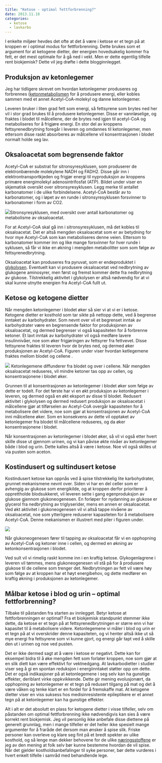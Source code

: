 ```yaml
---
title: "Ketose - optimal fettforbrenning?"
date: 2013.11.18
categories:
  - ketose
  - lavkarbo
---
```


I enkelte miljøer hevdes det ofte at det å være i ketose er et tegn på at kroppen er i optimal modus for fettforbrenning. Dette brukes som et argument for at ketogene dietter, der energien hovedsakelig kommer fra fett, er det mest optimale for å gå ned i vekt. Men er dette egentlig tilfelle rent biokjemisk? Dette vil jeg drøfte i dette blogginnlegget.

## Produksjon av ketonlegemer

Jeg har tidligere skrevet om hvordan ketonlegemer produseres og forbrennes ([ketonmetabolismen](metabolismen/ketonmetabolismen.qmd) for å produsere energi, eller kobles sammen med et annet Acetyl-CoA-molekyl og danne ketonlegemer.

Leveren bruker i liten grad fett som energi, så fettsyrene som brytes ned her vil i stor grad brukes til å produsere ketonlegemer. Disse er vannløselige, og fraktes i blodet til målcellene, der de brytes ned igjen til acetyl-CoA og metaboliseres for å frigjøre energi. En stor del av kroppens fettsyrenedbrytning foregår i leveren og omdannes til ketonlegemer, men ettersom disse raskt absorberes av målcellene vil konsentrasjonen i blodet normalt holde seg lav.

## Oksaloacetat som begrensende faktor

Acetyl-CoA er substrat for sitronsyresyklusen, som produserer de elektronbærende molekylene NADH og FADH2. Disse går inn i elektrontransportkjeden og frigjør energi til nyproduksjon av kroppens primære energimolekyl adenosintrifosfat (ATP). Bildet under viser en skjematisk oversikt over sitronsyresyklusen. Legg merke til antallet karbonatomer i de ulike forbindelsene. Acetyl-CoA består av to karbonatomer, og i løpet av en runde i sitronsyresyklusen forsvinner to karbonatomer i form av CO2.

![](images/clipboard-93327752.png)Sitronsyresyklusen, med oversikt over antall karbonatomer og metabolisme av oksaloacetat.

For at Acetyl-CoA skal gå inn i sitronsyresyklusen, må det kobles til oksaloacetat. Det er altså mengden oksaloacetat som er av betydning for hvor mye Acetyl-CoA som kan metaboliseres denne veien. Ettersom to karbonatomer kommer inn og like mange forsvinner for hver runde i syklusen, så får vi ikke en økning i mengden metabolitter som som følge av fettsyrenedbrytning.

Oksaloacetat kan produseres fra pyruvat, som er endeproduktet i [glykolysen](metabolismen/glukosemetabolismen.qmd). Eventuelt kan vi produsere oksaloacetat ved nedbrytning av glukogene aminosyrer, men først og fremst kommer dette fra nedbrytning av glukose. Tilstrekkelig aktivitet i glykolysen er altså nødvendig for at vi skal kunne utnytte energien fra Acetyl-CoA fullt ut.

## Ketose og ketogene dietter

Når mengden ketonlegemer i blodet øker så sier vi at vi er i ketose. Ketogene dietter er kosthold som tar sikte på nettopp dette, ved å begrense inntaket av karbohydrater. Som nevnt over vil et begrenset inntak av karbohydrater være en begrensende faktor for produksjonen av oksaloacetat, og dermed begrenser vi også kapasiteten for å forbrenne ketoner. Et lavt inntak av karbohydrater vil også medføre lavere insulinnivåer, noe som øker frigjøringen av fettsyrer fra fettvevet. Disse fettsyrene fraktes til leveren hvor de brytes ned, og dermed øker produksjonen av Acetyl-CoA. Figuren under viser hvordan ketlegemene fraktes mellom blodet og cellene .

![](images/clipboard-3538563879.png) Ketonlegemene diffunderer fra blodet og over i cellene. Når mengden oksaloacetat reduseres, vil mindre ketoner tas opp av cellen, og konsentrasjonene i blodet øker.

Grunnen til at konsentrasjonen av ketonlegemer i blodet øker som følge av dette er todelt. For det første har vi en økt produksjon av ketonlegemer i leveren, og dermed også en økt eksport av disse til blodet. Redusert aktivitet i glykolysen og dermed redusert produksjon av oksaloacetat i målcellene gjør at tilførselen av Acetyl-CoA overgår kapasiteten for å metabolisere det videre, noe som gjør at konsentrasjonen av Acetyl-CoA inni målcellene øker. Som en konsekvens av dette vil opptaket av ketonlegemer fra blodet til målcellene reduseres, og da øker konsentrasjonene i blodet.

Når konsentrasjonen av ketonlegemer i blodet øker, så vil vi også etter hvert skille disse ut gjennom urinen, og vi kan påvise økte nivåer av ketonlegemer både i blod og urin. Dette kalles altså å være i ketose. Noe vil også skilles ut via pusten som aceton.

## Kostindusert og sultindusert ketose

Kostindusert ketose kan oppnås ved å spise tilstrekkelig lite karbohydrater, grunnet mekanismene nevnt over. Siden vi har en del celler som er avhengig av glukose som energikilde, og at kroppen derfor prioriterer å opprettholde blodsukkeret, vil leveren sette i gang egenproduksjon av glukose gjennom glukoneogenesen. En forløper for nydanning av glukose er glycerol fra nedbrytning av triglyserider, mens en annen er oksaloacetat. Ved økt aktivitet i glukoneogenesen vil vi altså tappe nivåene av oksaloacetat, noe som ytterligere reduserer kapasiteten for å metabolisere Acetyl-CoA. Denne mekanismen er illustrert med piler i figuren under.

![](images/clipboard-4151652542.png)

Når glukoneogenesen fører til tapping av oksaloacetat får vi en opphopning av Acetyl-CoA og ketoner inne i cellen, og dermed en økning av ketonkonsentrasjonen i blodet.

Ved sult vil vi rimelig raskt komme inn i en kraftig ketose. Glykogenlagrene i leveren vil tømmes, mens glukoneogenesen vil stå på for å produsere glukose til de cellene som trenger det. Nedbrytningen av fett vil være høy som følge av at kroppen har et høyt energibehov, og dette medfører en kraftig økning i produksjonen av ketonlegemer.

## Målbar ketose i blod og urin – optimal fettforbrenning?

Tilbake til påstanden fra starten av innlegget. Betyr ketose at fettforbrenningen er optimal? Fra et biokjemisk standpunkt stemmer ikke dette, da ketose er et tegn på at fettsyrenedbrytningen er større enn vi har kapasitet til å metabolisere videre. Ketonlegemene vi måler i blod og urin er et tegn på at vi overskrider denne kapasiteten, og vi henter altså ikke ut så mye energi fra fettsyrene som vi kunne gjort, og energi går tapt ved å skille den ut i urinen og noe ved pusten.

Det er ikke dermed sagt at å være i ketose er negativt. Dette kan for eksempel bidra til å øke mengden fett som forlater kroppen, noe som gjør at en slik diett kan være effektivt for vektnedgang. At lavkarbodietter i studier viser seg å gi en spontan reduksjon i energiinntaket støtter opp om dette. Det er også indikasjoner på at ketonlegemene i seg selv kan ha gunstige effekter, deriblant virke oppkvikkende. Dette gir mening evolusjonært, da opphopning av ketonlegemer er et tegn på redusert tilgang på mat og det å være våken og tenke klart er en fordel for å fremskaffe mat. At ketogene dietter viser en viss suksess hos medisinresistente epileptikere er et annet tegn på at ketonlegemer kan ha gunstige effekter.

Alt i alt er det absolutt en plass for ketogene dietter i visse tilfeller, selv om påstanden om optimal fettforbrenning ikke nødvendigvis kan sies å være korrekt rent biokjemisk. Jeg vil personlig ikke anbefale disse diettene på generelt grunnlag, men i mange tilfeller er det heller ikke spesielt mange argumenter for å fraråde det dersom man ønsker å spise slik. Friske personer kan overleve og klare seg fint på et bredt spekter av ulike kosthold, og så lenge man dekker behovene for de ulike [næringsstoffene](../naeringsstoffer.qmd) er jeg av den mening at folk selv bør kunne bestemme hvordan de vil spise. Når det gjelder kostholdsanbefalinger til syke personer, bør dette vurderes i hvert enkelt tilfelle i samråd med behandlende lege.
